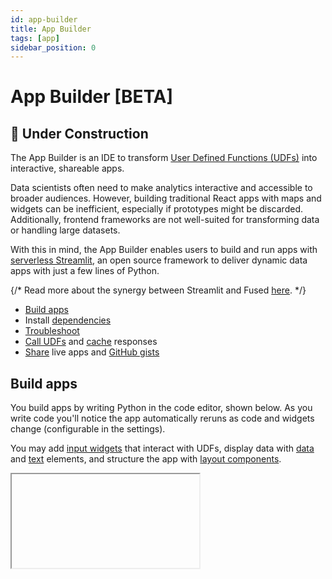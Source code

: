 ```yaml
---
id: app-builder
title: App Builder
tags: [app]
sidebar_position: 0
---
```






# App Builder [BETA]


## <Tag color="#D1E550" fontColor="#141414" >🚧 Under Construction</Tag>




The App Builder is an IDE to transform [User Defined Functions (UDFs)](/core-concepts/why/) into interactive, shareable apps.

Data scientists often need to make analytics interactive and accessible to broader audiences. However, building traditional React apps with maps and widgets can be inefficient, especially if prototypes might be discarded. Additionally, frontend frameworks are not well-suited for transforming data or handling large datasets.


With this in mind, the App Builder enables users to build and run apps with [serverless Streamlit](https://github.com/whitphx/stlite), an open source framework to deliver dynamic data apps with just a few lines of Python.

{/* Read more about the synergy between Streamlit and Fused [here](https://blog.fused.io/2021/11/09/streamlit-fused/). */}

- [Build apps](/workbench/app-builder/#build-apps)
- Install [dependencies](/workbench/app-builder/#dependencies)
- [Troubleshoot](/workbench/app-builder/#troubleshoot)
- [Call UDFs](/workbench/app-builder/#call-udfs) and [cache](/workbench/app-builder/#caching) responses
- [Share](/workbench/app-builder/#share) live apps and [GitHub gists](/workbench/app-builder/#github-gists)


<ReactPlayer className="video__player" playing={true} muted={true} controls height="100%" url="https://fused-magic.s3.us-west-2.amazonaws.com/workbench-walkthrough-videos/docs_appbuilderv2.mp4" width="100%" />



## Build apps

You build apps by writing Python in the code editor, shown below. As you write code you'll notice the app automatically reruns as code and widgets change (configurable in the settings).

You may add [input widgets](https://docs.streamlit.io/develop/api-reference/widgets) that interact with UDFs, display data with [data](https://docs.streamlit.io/develop/api-reference/data) and [text](https://docs.streamlit.io/develop/api-reference/text) elements, and structure the app with [layout components](https://docs.streamlit.io/develop/api-reference/layout).


<Iframe
  id="iframe-1"
  code={CODE}
  requirements={[
    "/pyarrow/pyarrow-17.0.0-cp312-cp312-pyodide_2024_0_wasm32.whl",
    "micropip",
    "pyodide-unix-timezones", // needed by pyarrow
    "requests",
    "yarl",
    "pydeck",

  ]}
  height="250px"
/>

\
Try running the code snippets below to acquaint yourself with the App Builder.


```python showLineNumbers
import streamlit as st

st.write("Hello, *Fused!* :rocket:")
```






## Dependencies

Click "Requirements" on the top-right menu of the code editor to set Python packages for the app. This is limited to packages compatible with [Pyodide](https://pyodide.org/en/stable/). Please get in touch if you need help with a specific package.


Furthermore, it can be useful to build apps without pre-installed dependencies. Use [micropip](https://pypi.org/project/micropip/) to install packages at runtime. When using this approach, `requests` must be installed before `fused_app` is imported. This is also useful for [GitHub Gists](/workbench/app-builder/#github-gists), which cannot install dependencies ahead of execution.


```python showLineNumbers
import micropip
await micropip.install("requests")
await micropip.install("pydeck")
import fused_app
import pydeck as pdk
```


## Troubleshoot

Click "Reset app" on the top-right menu of the code editor in case things aren't working as expected.

## Call UDFs

Apps may call UDFs and load their output into memory. This enables them to run resource-intensive operations and use libraries unsupported by Pyodide. These snippets illustrate a few ways to call UDFs.

### With `fused_app.run` (beta)

Call a UDF with `fused_app.run` and pass parameters from a [slider](https://docs.streamlit.io/develop/api-reference/widgets/st.slider).

```python showLineNumbers
import fused_app
import streamlit as st

threshold = st.sidebar.slider("Threshold", 0, 1000, 250)
df = fused_app.run('dbd709c58f1d828bb06f3fc53991963910dc585ab45b692b5981bd78a78fa43a', threshold=threshold)
```



### HTTP endpoints

Call UDF [HTTP endpoints](/core-concepts/run/#http-requests) with the [requests library](https://pypi.org/project/requests/) and pass parameters from a [dropdown selectbox](https://docs.streamlit.io/develop/api-reference/widgets/st.selectbox).

```python showLineNumbers
import streamlit as st
import requests

city = st.selectbox("Select city", ("Boston", "Paris", "New York"))
url = f"https://staging.fused.io/server/v1/realtime-shared/fsh_1bkKoOETvhhQ7TtKfwOQ7i/run/file?dtype_out_vector=geojson&city={city}"
response = requests.get(url)
st.write(response.content)
```

### Pandas

Create a [pandas](https://pandas.pydata.org/docs/user_guide/index.html) `DataFrame` from a UDF HTTP endpoint.

```python showLineNumbers
import streamlit as st
import pandas as pd

url = f"https://staging.fused.io/server/v1/realtime-shared/fsh_1bkKoOETvhhQ7TtKfwOQ7i/run/file?dtype_out_vector=csv&city=Boston"
df = pd.read_csv(url)
st.data_editor(df.head())
```

### Pydeck

Create [pydeck](https://deckgl.readthedocs.io/en/latest/layer.html) layers with UDF HTTP endpoints.

```python showLineNumbers
import pydeck as pdk
import streamlit as st

url_overture = "https://www.fused.io/server/v1/realtime-shared/c8679490a7c130178e2781a45f4090208c9bcd8d8d7572532c4c39c4d0914467/run/tiles/{z}/{x}/{y}?dtype_out_vector=geojson&return_object=gdf_overture"
st.pydeck_chart(
    pdk.Deck(
        map_style="mapbox://styles/mapbox/dark-v9",
        initial_view_state=pdk.ViewState(latitude=40.7431, longitude=-73.9874, zoom=14, pitch=25),
        layers=[
            pdk.Layer(
                "TileLayer",
                data=url_overture,
                get_line_color=[255, 25, 2, 100],
                stroked=True,
                get_line_width=2,
                pickable=True,
                filled=False,
            )
        ],
    )
)
```

## Caching

It can be helpful to cache the response of UDF calls. To cache a function in Streamlit, decorate it with [`@st.cache_data`](https://docs.streamlit.io/develop/concepts/architecture/caching).

```python showLineNumbers
import fused_app
import streamlit as st

@st.cache_data
def call_udf():
    return fused_app.run('dbd709c58f1d828bb06f3fc53991963910dc585ab45b692b5981bd78a78fa43a')

df = call_udf()
```


## Share

The App Builder menu includes options to generate a URL that can be used to share or embed (`<iframe>`) an app.

- Shared app URLs can run without authentication and include a token, such as `https://www.fused.io/workbench#app/s/i/fa_45G5QVNVUPJPo4jr6k4mtY`.
- For private sharing, URLs encode the app code within the URL string, like `https://www.fused.io/workbench#app/s/aH4sIAAAAAAAAA...`.

## GitHub gists



Apps can be saved as GitHub Gists. They can be loaded from a Gist through the UI or by appending the Gist ID to the following URL.

```
https://www.fused.io/workbench#app/s/u/https://gist.github.com/pgzmnk/43045302f3b668ab5482d8a23f6f4de5
```


{/* ## App gallery */}

